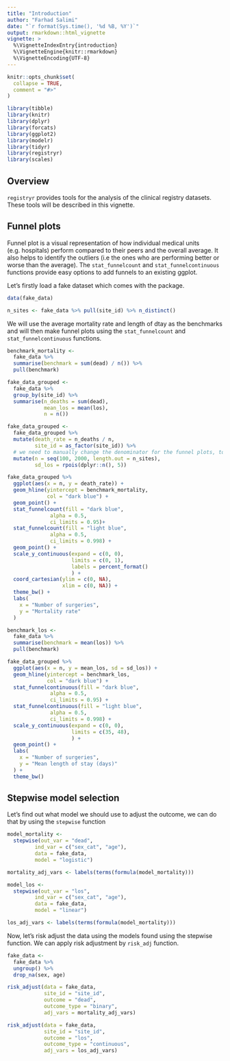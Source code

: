 ```yaml
---
title: "Introduction"
author: "Farhad Salimi"
date: "`r format(Sys.time(), '%d %B, %Y')`"
output: rmarkdown::html_vignette
vignette: >
  %\VignetteIndexEntry{introduction}
  %\VignetteEngine{knitr::rmarkdown}
  %\VignetteEncoding{UTF-8}
---
```


```r
knitr::opts_chunk$set(
  collapse = TRUE,
  comment = "#>"
)
```

```r
library(tibble)
library(knitr)
library(dplyr)
library(forcats)
library(ggplot2)
library(modelr)
library(tidyr)
library(registryr)
library(scales)
```

## Overview

`registryr` provides tools for the analysis of the clinical registry datasets. These tools will be described in this vignette.

## Funnel plots
Funnel plot is a visual representation of how individual medical units (e.g. hospitals) perform compared to their peers and the overall average. It also helps to identify the outliers (i.e the ones who are performing better or worse than the average).
The `stat_funnelcount` and `stat_funnelcontinuous` functions provide easy options to add funnels to an existing ggplot.

Let's firstly load a fake dataset which comes with the package.

```r
data(fake_data)

n_sites <- fake_data %>% pull(site_id) %>% n_distinct()
```

We will use the average mortality rate and length of dtay as the benchmarks and will then make funnel plots using the `stat_funnelcount` and `stat_funnelcontinuous` functions.

```r
benchmark_mortality <-
  fake_data %>%
  summarise(benchmark = sum(dead) / n()) %>%
  pull(benchmark)

fake_data_grouped <-
  fake_data %>%
  group_by(site_id) %>%
  summarise(n_deaths = sum(dead),
            mean_los = mean(los),
            n = n())

fake_data_grouped <-
  fake_data_grouped %>%
  mutate(death_rate = n_deaths / n,
         site_id = as_factor(site_id)) %>%
  # we need to manually change the denominator for the funnel plots, to make it look nicer :)
  mutate(n = seq(100, 2000, length.out = n_sites),
         sd_los = rpois(dplyr::n(), 5))

fake_data_grouped %>%
  ggplot(aes(x = n, y = death_rate)) +
  geom_hline(yintercept = benchmark_mortality,
             col = "dark blue") +
  geom_point() +
  stat_funnelcount(fill = "dark blue",
              alpha = 0.5,
              ci_limits = 0.95)+
  stat_funnelcount(fill = "light blue",
              alpha = 0.5,
              ci_limits = 0.998) +
  geom_point() +
  scale_y_continuous(expand = c(0, 0),
                     limits = c(0, 1),
                     labels = percent_format()
                     ) +
  coord_cartesian(ylim = c(0, NA),
                  xlim = c(0, NA)) +
  theme_bw() +
  labs(
    x = "Number of surgeries",
    y = "Mortality rate"
  )

benchmark_los <-
  fake_data %>%
  summarise(benchmark = mean(los)) %>%
  pull(benchmark)

fake_data_grouped %>%
  ggplot(aes(x = n, y = mean_los, sd = sd_los)) +
  geom_hline(yintercept = benchmark_los,
             col = "dark blue") +
  stat_funnelcontinuous(fill = "dark blue",
              alpha = 0.5,
              ci_limits = 0.95) +
  stat_funnelcontinuous(fill = "light blue",
              alpha = 0.5,
              ci_limits = 0.998) +
  scale_y_continuous(expand = c(0, 0),
                     limits = c(35, 48),
                     ) +
  geom_point() +
  labs(
    x = "Number of surgeries",
    y = "Mean length of stay (days)"
  ) +
  theme_bw()

```

## Stepwise model selection
Let's find out what model we should use to adjust the outcome, we can do that by using the `stepwise` function
```r
model_mortality <-
  stepwise(out_var = "dead",
         ind_var = c("sex_cat", "age"),
         data = fake_data,
         model = "logistic")

mortality_adj_vars <- labels(terms(formula(model_mortality)))
```

```r
model_los <-
  stepwise(out_var = "los",
         ind_var = c("sex_cat", "age"),
         data = fake_data,
         model = "linear")

los_adj_vars <- labels(terms(formula(model_mortality)))
```

Now, let's risk adjust the data using the models found using the stepwise function. We can apply risk adjustment by `risk_adj` function.
```r
fake_data <- 
  fake_data %>%
  ungroup() %>%
  drop_na(sex, age)

risk_adjust(data = fake_data, 
            site_id = "site_id",
            outcome = "dead",
            outcome_type = "binary",
            adj_vars = mortality_adj_vars)

risk_adjust(data = fake_data, 
            site_id = "site_id",
            outcome = "los",
            outcome_type = "continuous",
            adj_vars = los_adj_vars)
```




